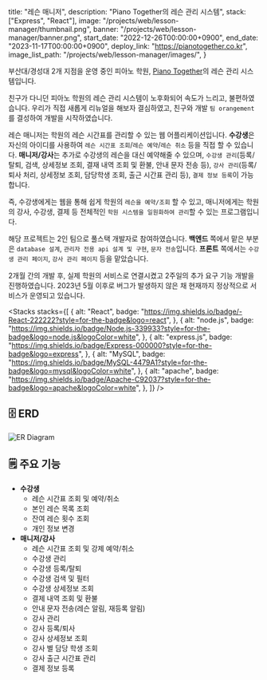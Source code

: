 

  title: "레슨 매니저",
  description: "Piano Together의 레슨 관리 시스템",
  stack: ["Express", "React"],
  image: "/projects/web/lesson-manager/thumbnail.png",
  banner: "/projects/web/lesson-manager/banner.png",
  start_date: "2022-12-26T00:00:00+0900",
  end_date: "2023-11-17T00:00:00+0900",
  deploy_link: "https://pianotogether.co.kr",
  image_list_path: "/projects/web/lesson-manager/images/",
}

부산대/경성대 2개 지점을 운영 중인 피아노 학원, [Piano Together](https://pianotogether.co.kr)의 레슨 관리 시스템입니다.

친구가 다니던 피아노 학원의 레슨 관리 시스템이 노후화되어 속도가 느리고, 불편하였습니다. 우리가 직접 새롭게 리뉴얼을 해보자 결심하였고, 친구와 개발 `팀 orangement`를 결성하여 개발을 시작하였습니다.

레슨 매니저는 학원의 레슨 시간표를 관리할 수 있는 웹 어플리케이션입니다. **수강생**은 자신의 아이디를 사용하여 `레슨 시간표 조회`/`레슨 예약`/`레슨 취소` 등을 직접 할 수 있습니다. **매니저/강사**는 추가로 수강생의 레슨을 대신 예약해줄 수 있으며, `수강생 관리`(등록/탈퇴, 검색, 상세정보 조회, 결재 내역 조회 및 환불, 안내 문자 전송 등), `강사 관리`(등록/퇴사 처리, 상세정보 조회, 담당학생 조회, 출근 시간표 관리 등), `결제 정보 등록`이 가능합니다.

즉, 수강생에게는 웹을 통해 쉽게 학원의 `레슨을 예약/조회` 할 수 있고, 매니저에게는 학원의 강사, 수강생, 결제 등 전체적인 `학원 시스템을 일원화하여 관리`할 수 있는 프로그램입니다.

해당 프로젝트는 2인 팀으로 풀스택 개발자로 참여하였습니다. **백엔드** 쪽에서 맡은 부분은 `database 설계`, `관리자 전용 api 설계 및 구현`, `문자 전송`입니다. **프론트** 쪽에서는 `수강생 관리 페이지`, `강사 관리 페이지` 등을 맡았습니다.

2개월 간의 개발 후, 실제 학원의 서비스로 연결시켰고 2주일의 추가 요구 기능 개발을 진행하였습니다. 2023년 5월 이후로 버그가 발생하지 않은 채 현재까지 정상적으로 서비스가 운영되고 있습니다.

<Stacks
  stacks={[
    {
      alt: "React",
      badge: "https://img.shields.io/badge/-React-222222?style=for-the-badge&logo=react",
    },
    {
      alt: "node.js",
      badge: "https://img.shields.io/badge/Node.js-339933?style=for-the-badge&logo=node.js&logoColor=white",
    },
    {
      alt: "express.js",
      badge: "https://img.shields.io/badge/Express-000000?style=for-the-badge&logo=express",
    },
    {
      alt: "MySQL",
      badge: "https://img.shields.io/badge/MySQL-4479A1?style=for-the-badge&logo=mysql&logoColor=white",
    },
    {
      alt: "apache",
      badge: "https://img.shields.io/badge/Apache-C92037?style=for-the-badge&logo=apache&logoColor=white",
    },
  ]}
/>

## 🗄️️ ERD

![ER Diagram](/projects/web/lesson-manager/erd.png)

## 🗒️ 주요 기능

- **수강생**
  - 레슨 시간표 조회 및 예약/취소
  - 본인 레슨 목록 조회
  - 잔여 레슨 횟수 조회
  - 개인 정보 변경
- **매니저/강사**
  - 레슨 시간표 조회 및 강제 예약/취소
  - 수강생 관리
  - 수강생 등록/탈퇴
  - 수강생 검색 및 필터
  - 수강생 상세정보 조회
  - 결제 내역 조회 및 환불
  - 안내 문자 전송(레슨 알림, 재등록 알림)
  - 강사 관리
  - 강사 등록/퇴사
  - 강사 상세정보 조회
  - 강사 별 담당 학생 조회
  - 강사 출근 시간표 관리
  - 결제 정보 등록

<MemberContainer>
  <MemberGrid
    members={[
      {
        imageSrc: "https://github.com/jagaldol.png",
        link: "https://github.com/jagaldol",
        name: "안혜준",
        description: "강사/수강생 관리 담당",
      },
      {
        imageSrc: "https://github.com/cla6shade.png",
        link: "https://github.com/cla6shade",
        name: "이세형",
        description: "레슨 예약 담당",
      },
    ]}
  />
</MemberContainer>
